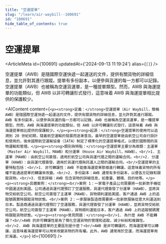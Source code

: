 ```yaml
---
title: "空運提單"
slug: "/learn/air-waybill--100691"
id: "100691"
hide_table_of_contents: true
---
```



# 空運提單

<ArticleMeta id={100691} updatedAt={'2024-09-13 11:19:24'} alias={`[]`} />
<div className='border-solid border-b border-t-0 my-4 border-[var(--ifm-color-gray-300)]' />

空運提單（AWB）是隨國際空運快遞一起運送的文件，提供有關貨物的詳細信息，並允許對其進行跟蹤。提單有多份副本，以便參與貨運的每一方都可以記錄。空運提單（AWB）也被稱為空運貨運單，是一種提單類型。然而，AWB 與海運提單的功能類似，但 AWB 以非可轉讓形式發行，這意味着 AWB 與海運提單相比提供的保護較少。

<AIContent content={`<p><strong>定義：</strong>空運提單（Air Waybill，簡稱 AWB）是隨國際空運快遞一起運送的文件，提供有關貨物的詳細信息，並允許對其進行跟蹤。AWB 有多份副本，以便參與貨運的每一方都可以記錄。AWB 也被稱為空運貨運單，是一種提單類型。然而，AWB 與海運提單的功能類似，但 AWB 以非可轉讓形式發行，這意味着 AWB 與海運提單相比提供的保護較少。</p><p><strong>起源：</strong>空運提單的使用可以追溯到 20 世紀初期，隨着航空運輸的發展而逐漸普及。最早的空運提單是由航空公司自行設計和使用的，後來國際航空運輸協會（IATA）制定了標準化的空運提單格式，以便於國際間的貨物運輸和管理。</p><p><strong>類別與特點：</strong>空運提單主要分為兩類：主運單（Master Air Waybill，MAWB）和分運單（House Air Waybill，HAWB）。<br/>1. 主運單（MAWB）：由航空公司簽發，適用於航空公司與貨運代理之間的運輸合同。<br/>2. 分運單（HAWB）：由貨運代理簽發，適用於貨運代理與託運人之間的運輸合同。<br/>空運提單的主要特點包括：<br/>1. 非可轉讓性：AWB 不能像海運提單那樣進行轉讓，這意味着貨物的所有權不能通過提單的轉讓來改變。<br/>2. 多份副本：AWB 通常有多份副本，以便各方記錄和跟蹤貨物。<br/>3. 信息詳細：AWB 包含貨物的詳細信息，如重量、體積、目的地等。</p><p><strong>具體案例：</strong><br/>案例 1：一家電子產品公司需要將一批新款手機從中國運送到美國。公司通過貨運代理預訂了空運服務，貨運代理簽發了分運單（HAWB），並將貨物交給航空公司。航空公司簽發了主運單（MAWB），貨物順利運抵美國，客户通過 AWB 上的追蹤號碼實時跟蹤貨物狀態。<br/>案例 2：一家服裝製造商需要將一批新款服裝從意大利運送到日本。製造商通過貨運代理預訂了空運服務，貨運代理簽發了分運單（HAWB），並將貨物交給航空公司。航空公司簽發了主運單（MAWB），貨物順利運抵日本，客户通過 AWB 上的追蹤號碼實時跟蹤貨物狀態。</p><p><strong>常見問題：</strong><br/>1. 為什麼 AWB 不能轉讓？<br/>AWB 的非可轉讓性是為了簡化空運貨物的管理和追蹤，減少糾紛和複雜性。<br/>2. AWB 與海運提單的主要區別是什麼？<br/>AWB 是非可轉讓的，而海運提單可以轉讓，這意味着海運提單可以用來改變貨物的所有權。此外，AWB 通常用於空運，而海運提單用於海運。</p>`} id={100691} />

